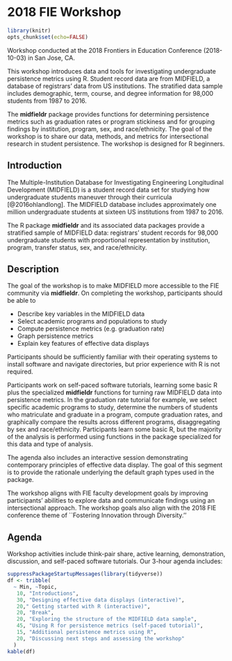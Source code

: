 # 2018 FIE Workshop {-}

```r
library(knitr)
opts_chunk$set(echo=FALSE)
```

Workshop conducted at the 2018 Frontiers in Education Conference (2018-10-03) in San Jose, CA. 

This workshop introduces data and tools for investigating undergraduate persistence metrics using R.  Student record data are from MIDFIELD, a database of registrars' data from US institutions. The stratified data sample includes demographic, term, course, and degree information for 98,000 students from 1987 to 2016. 

The **midfieldr** package provides functions for determining persistence metrics such as graduation rates or program stickiness and for grouping findings by institution, program, sex, and race/ethnicity. The goal of the workshop is to share our data, methods, and metrics for intersectional research in student persistence. The workshop is designed for R beginners.

## Introduction {-}

The Multiple-Institution Database for Investigating Engineering Longitudinal Development (MIDFIELD) is a student record data set for studying how undergraduate students maneuver through their curricula [@2016ohlandlong]. The MIDFIELD database includes approximately one million undergraduate students at sixteen US institutions from 1987 to 2016. 

The R package **midfieldr** and its associated data packages provide a stratified sample of MIDFIELD data: registrars' student records for 98,000 undergraduate students with proportional representation by institution, program, transfer status, sex, and race/ethnicity. 

## Description  {-}

The goal of the workshop is to make MIDFIELD more accessible to the FIE community via **midfieldr**. On completing the workshop, participants should be able to 

- Describe key variables in the MIDFIELD data 
- Select academic programs and populations to study
- Compute persistence metrics (e.g.\ graduation rate) 
- Graph persistence metrics
- Explain key features of effective data displays 


Participants should be sufficiently familiar with their operating systems to install software and navigate directories, but prior experience with R is not required. 

Participants work on self-paced software tutorials, learning some basic R plus the specialized **midfieldr** functions for turning raw MIDFIELD data into persistence metrics. In the graduation rate tutorial for example, we select specific academic programs to study, determine the numbers of students who matriculate and graduate in a program, compute graduation rates, and graphically compare the results across different programs, disaggregating by sex and race/ethnicity. Participants learn some basic R, but the majority of the analysis is performed using functions in the package specialized for this data and type of analysis. 

The agenda also includes an interactive session demonstrating contemporary principles of effective data display. The goal of this segment is to provide the rationale underlying the default graph types used in the package. 

The workshop aligns with FIE faculty development goals by improving participants’ abilities to explore data and communicate findings using an intersectional approach. The workshop goals also align with the 2018 FIE conference theme of ``Fostering Innovation through Diversity.'' 

## Agenda  {-}

Workshop activities include think-pair share, active learning, demonstration, discussion, and self-paced software tutorials. Our 3-hour agenda includes: 

```r
suppressPackageStartupMessages(library(tidyverse))
df <- tribble(
  ~ Min, ~Topic, 
   10, "Introductions", 
   30, "Designing effective data displays (interactive)", 
   20," Getting started with R (interactive)", 
   20, "Break", 
   20, "Exploring the structure of the MIDFIELD data sample", 
   45, "Using R for persistence metrics (self-paced tutorial)", 
   15, "Additional persistence metrics using R", 
   20, "Discussing next steps and assessing the workshop"
  )
kable(df)
```








